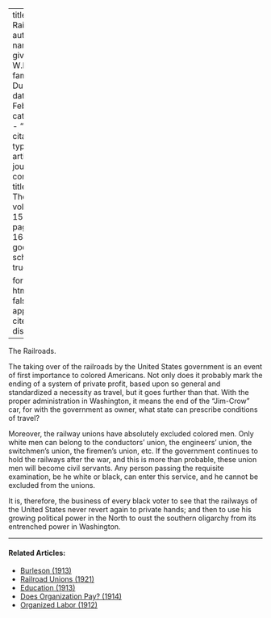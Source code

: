 
---
title: 'The Railroads'
author:
  - name:
      given: W.E.B.
      family: Du Bois
date: Feb. 1918
categories: 
  - ""
citation: 
  type: article-journal
  container-title: The Crisis
  volume: 15
  issue: 4
  page: 164-165
google-scholar: true

format:
  html:
    toc: false
    appendix-cite-as: display
---



The Railroads.

The taking over of the railroads by the United States government is an event of first importance to colored Americans. Not only does it probably mark the ending of a system of private profit, based upon so general and standardized a necessity as travel, but it goes further than that. With the proper administration in Washington, it means the end of the "Jim-Crow" car, for with the government as owner, what state can prescribe conditions of travel?

Moreover, the railway unions have absolutely excluded colored men. Only white men can belong to the conductors' union, the engineers' union, the switchmen's union, the firemen's union, etc. If the government continues to hold the railways after the war, and this is more than probable, these union men will become civil servants. Any person passing the requisite examination, be he white or black, can enter this service, and he cannot be excluded from the unions.

It is, therefore, the business of every black voter to see that the railways of the United States never revert again to private hands; and then to use his growing political power in the North to oust the southern oligarchy from its entrenched power in Washington.

<!-- Similar articles start here -->
<div  class="clear-wrap"></div>
<hr>
#### Related Articles:

* [Burleson (1913)](/Volumes/06/04/burleson.html)
* [Railroad Unions (1921)](/Volumes/22/05/railroad_unions.html)
* [Education (1913)](/Volumes/06/02/democrats.html)
* [Does Organization Pay? (1914)](/Volumes/07/06/does_organization_pay.html)
* [Organized Labor (1912)](/Volumes/04/03/organized_labor.html)

<!-- Similar articles end here -->